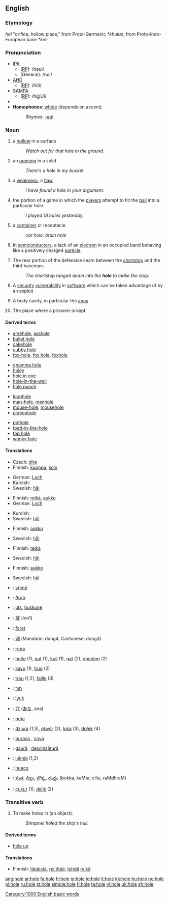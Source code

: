 {{see|Hole}}
==English==

===Etymology===
{{OE.}} ''hol'' "orifice, hollow place," from Proto-Germanic ''*khulaz'', from Proto-Indo-European base ''*kel-''.

===Pronunciation===
*[[IPA|IPA]]
**([[received pronunciation|RP]]): /həʊl/
**(General): /hol/
*[[AHD|AHD]]
**([[received pronunciation|RP]]): /hōl/
*[[SAMPA|SAMPA]]
**([[received pronunciation|RP]]): /h@Ul/
*{{audio|en-us-hole.ogg|Audio (US)}}
*'''Homophones''': [[whole]] (depends on accent)
*:Rhymes: [[Rhymes:English:-əʊl|-əʊl]]

===Noun===
{{en-noun}}

# a [[hollow]] in a surface
#:''Watch out for that hole in the ground.''
# an [[opening]] in a solid
#:''There's a hole in my bucket.''
# a [[weakness]], a [[flaw]]
#:''I have found a hole in your argument.''
# {{golf}} the portion of a game in which the [[player]]s attempt to hit the [[ball]] into a particular hole.
#:''I played 18 holes yesterday.''
# {{informal}} a [[container]] or receptacle
#: ''car hole; brain hole''
# {{physics}} In [[semiconductor]]s, a lack of an [[electron]] in an occupied band behaving like a positively charged [[particle]].
# {{baseball}} The rear portion of the defensive seam between the [[shortstop]] and the third baseman.
#: ''The shortstop ranged deam into the '''hole''' to make the stop.''
# {{computer}} A [[security]] [[vulnerability]] in [[software]] which can be taken advantage of by an [[exploit]]
# {{slang}} A body cavity, in particular the [[anus]]
# {{informal}} The place where a prisoner is kept

====Derived terms====
{{top4}} <!--Note: four columns may seem unnecessary at the moment, but eventually there will be many more derived terms here-->
*[[arsehole]], [[asshole]]
*[[bullet hole]]
*[[cakehole]]
*[[cubby hole]]
*[[fox-hole]], [[fox hole]], [[foxhole]]
{{mid4}}
*[[gnamma hole]]
*[[holey]]
*[[hole in one]]
*[[hole-in-the-wall]]
*[[hole punch]]
{{mid4}}
*[[loophole]]
*[[man-hole]], [[manhole]]
*[[mouse-hole]], [[mousehole]]
*[[pigeonhole]]
{{mid4}}
*[[pothole]]
*[[toad-in-the-hole]]
*[[top hole]]
*[[wonky hole]]
{{bottom}}

====Translations====
{{trans-top|hollow in some surface}}
*Czech: [[díra]] {{f}}
*Finnish: [[kuoppa]], [[kolo]]
{{trans-mid}}
*German: [[Loch]] {{n}}
*Kurdish: {{KUchar|[[چاڵ]]}}
*Swedish: [[hål]] {{n}}
{{trans-bottom}}

{{trans-top|opening in a solid}}
*Finnish: [[reikä]], [[aukko]]
*German: [[Loch]] {{n}}
{{trans-mid}}
*Kurdish: {{KUchar|[[کون]]}}
*Swedish: [[hål]] {{n}}
{{trans-bottom}}

{{trans-top|weakness, flaw}}
*Finnish: [[aukko]]
{{trans-mid}}
*Swedish: [[hål]] {{n}}
{{trans-bottom}}

{{trans-top|portion of a game of golf}}
*Finnish: [[reikä]]
{{trans-mid}}
*Swedish: [[hål]] {{n}}
{{trans-bottom}}

{{trans-top|container}}
{{trans-mid}}
{{trans-bottom}}

{{trans-top|lack of an electron}}
*Finnish: [[aukko]]
{{trans-mid}}
*Swedish: [[hål]] {{n}}
{{trans-bottom}}

{{checktrans}}
{{trans-top|translations to be checked}}
*{{ttbc|Albanian}}: [[vrimë]] {{f}}
*{{ttbc|Armenian}}: [[ծակ]]
*{{ttbc|Basque}}: [[uts]], [[huskune]]
*{{ttbc|Cantonese}}: [[窿]] (lon1)
*{{ttbc|Catalan}}: [[forat]] {{m}}
*{{ttbc|Chinese}}: [[洞]] (Mandarin: dong4, Cantonese: dong3)
*{{ttbc|Croatian}}: [[rupa]] {{f}}
*{{ttbc|Dutch}}: [[holte]] {{f}} (1), [[put]] {{m}} (1), [[kuil]] {{m}} (1), [[gat]] {{n}} (2), [[opening]] {{f}} (2)
*{{ttbc|Esperanto}}: [[kavo]] (1), [[truo]] (2)
*{{ttbc|French}}: [[trou]] {{m}} (1,2), [[faille]] {{f}} (3)
*{{ttbc|Hebrew}}: [[חור]] {{m}}
{{trans-mid}}
*{{ttbc|Hungarian}}: [[lyuk]]
*{{ttbc|Japanese}}: [[穴]] ([[あな]], ana)
*{{ttbc|Maori}}: [[puta]]
*{{ttbc|Polish}}: [[dziura]] {{f}} (1,5), [[otwór]] {{m}} (2), [[luka]] {{f}} (3), [[dołek]] {{m}} (4)
*{{ttbc|Portuguese}}: [[buraco]] {{m}}, [[cova]] {{f}}
*{{ttbc|Romanian}}: [[gaură]] {{f}}, [[deschizătură]] {{f}}
*{{ttbc|Slovene}}: [[luknja]] {{f}} (1,2)
*{{ttbc|Spanish}}: [[hueco]] {{m}}
*{{ttbc|Telugu}}: [[కంత]], [[చిల్లు]], [[బొక్క]], [[రంధ్రం]] (bokka, kaMta, cillu, raMdhraM)
*{{ttbc|Turkish}}: [[çukur]] (1), [[delik]] (2)
{{trans-bottom}}

===Transitive verb===
{{en-verb|hol|ing}}
# To make holes in (an object).
#:''Shrapnel holed the ship's hull.''

====Derived terms====
*[[hole up]]

====Translations====
{{trans-top|to make holes}}
*Finnish: [[läpäistä]], [[rei'ittää]], [[tehdä]] [[reikä]]
{{trans-bottom}}

[[Category:1000 English basic words]]

[[ang:hole]]
[[ar:hole]]
[[fa:hole]]
[[fr:hole]]
[[io:hole]]
[[id:hole]]
[[it:hole]]
[[kk:hole]]
[[hu:hole]]
[[no:hole]]
[[pl:hole]]
[[ru:hole]]
[[st:hole]]
[[simple:hole]]
[[fi:hole]]
[[ta:hole]]
[[vi:hole]]
[[uk:hole]]
[[zh:hole]]